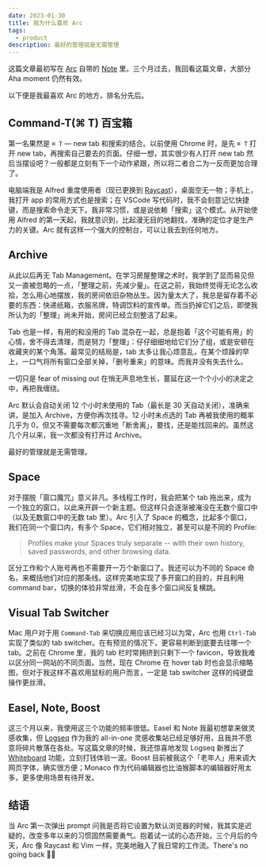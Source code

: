 ```yaml
---
date: 2023-01-30
title: 我为什么喜欢 Arc
tags:
  - product
description: 最好的管理就是无需管理
---
```


这篇文章最初写在 [Arc](https://arc.net) 自带的 [Note](https://arc.net/p/BCB1693F-653E-43B5-B5EE-411A278CFD41) 里。三个月过去，我回看这篇文章，大部分 Aha moment 仍然有效。

以下便是我最喜欢 Arc 的地方，排名分先后。

## Command-T(⌘ T) 百宝箱

第一名果然是 `⌘ T` — new tab 和搜索的结合。以前使用 Chrome 时，是先 `⌘ T` 打开 new tab，再搜索自己要去的页面。仔细一想，其实很少有人打开 new tab 然后当摆设吧？一般都是立刻有下一个动作紧跟，所以将二者合二为一反而更加合理了。

电脑端我是 Alfred 重度使用者（现已更换到 [Raycast](https://www.raycast.com/)），桌面空无一物；手机上，我打开 app 的常用方式也是搜索；在 VSCode 写代码时，我不会刻意记忆快捷键，而是搜索命令走天下。我非常习惯，或是说依赖「搜索」这个模式。从开始使用 Alfred 的第一天起，我就意识到，比起漫无目的地翻找，准确的定位才是生产力的关键。Arc 就有这样一个强大的控制台，可以让我去到任何地方。

## Archive

从此以后再无 Tab Management。在学习房屋整理之术时，我学到了显而易见但又一直被忽略的一点，「整理之前，先减少量」。在这之前，我始终觉得无论怎么收拾，怎么用心地摆放，我的房间依旧杂物丛生。因为量太大了，我总是留存着不必要的东西：快递纸箱，衣服吊牌，特调饮料的宣传单。而当扔掉它们之后，即使我所认为的「整理」尚未开始，房间已经立刻整洁了起来。

Tab 也是一样，有用的和没用的 Tab 混杂在一起，总是抱着「这个可能有用」的心情，舍不得去清理，而是努力「整理」：仔仔细细地给它们分了组，或是安顿在收藏夹的某个角落。最常见的结局是，tab 太多让我心烦意乱，在某个烦躁的早上，一口气将所有窗口全部关掉，「删号重来」的意味。而我并没有失去什么。

一切只是 fear of missing out 在悄无声息地生长，蔓延在这一个个小小的决定之中，再把我缠绕。

Arc 默认会自动关闭 12 个小时未使用的 Tab（最长是 30 天自动关闭），准确来讲，是加入 Archive，方便你再次找寻。12 小时未点选的 Tab 再被我使用的概率几乎为 0，但又不需要每次都沉重地「断舍离」，要找，还是能找回来的。虽然这几个月以来，我一次都没有打开过 Archive。

最好的管理就是无需管理。

## Space

对于摆脱「窗口魔咒」意义非凡。多线程工作时，我会把某个 tab 拖出来，成为一个独立的窗口，以此来开辟一个新主题。但这样只会逐渐被淹没在无数个窗口中（以及无数窗口中的无数 tab 里）。Arc 引入了 Space 的概念，比起多个窗口，我们在同一个窗口内，有多个 Space，它们相对独立，甚至可以是不同的 Profile:

> Profiles make your Spaces truly separate -- with their own history, saved passwords, and other browsing data.

区分工作和个人账号再也不需要开一万个新窗口了。我还可以为不同的 Space 命名，来概括他们对应的那条线。这样完美地实现了多开窗口的目的，并且利用 command bar，切换的体验非常丝滑，不会在多个窗口间反复横跳。

## Visual Tab Switcher

Mac 用户对于用 `Command-Tab` 来切换应用应该已经习以为常，Arc 也用 `Ctrl-Tab` 实现了类似的 tab switcher。在有预览的情况下，更容易判断到底要去往哪一个 tab。之前在 Chrome 里，我的 tab 栏时常拥挤到只剩下一个 favicon，导致我难以区分同一网站的不同页面。当然，现在 Chrome 在 hover tab 时也会显示缩略图，但对于我这样不喜欢用鼠标的用户而言，一定是 tab switcher 这样的纯键盘操作更丝滑。

## Easel, Note, Boost

这三个月以来，我使用这三个功能的频率很低。Easel 和 Note 我最初想拿来做灵感收集，但 [Logseq](https://logseq.com) 作为我的 all-in-one 灵感收集站已经足够好用，且我并不愿意将碎片散落在各处。写这篇文章的时候，我还惊喜地发现 Logseq 新推出了 [Whiteboard](https://twitter.com/logseq/status/1605224766637424641?s=20&t=DAeXgBhBQaOLoZnp1Tq1kA) 功能，立刻打钱体验一波。Boost 目前被我这个「老年人」用来调大网页字体，确实很方便；Monaco 作为代码编辑器也比油猴脚本的编辑器好用太多，更多使用场景有待开发。

## 结语

当 Arc 第一次弹出 prompt 问我是否将它设置为默认浏览器的时候，我其实是迟疑的，改变多年以来的习惯固然需要勇气。抱着试一试的心态开始，三个月后的今天，Arc 像 Raycast 和 Vim 一样，完美地融入了我日常的工作流。There's no going back 🤷‍♀️

